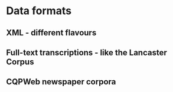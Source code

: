 # Data formats

## XML - different flavours

## Full-text transcriptions - like the Lancaster Corpus

## CQPWeb newspaper corpora

